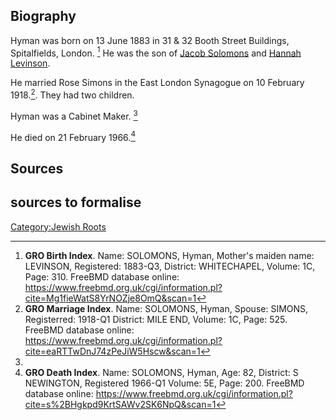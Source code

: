 [[Category:Jewish Roots]]
== Biography ==

Hyman was born on 13 June 1883 in 31 & 32 Booth Street Buildings, Spitalfields, London. <ref>'''GRO Birth Index'''. Name: SOLOMONS, Hyman, Mother's maiden name: LEVINSON, Registered: 1883-Q3, District: WHITECHAPEL, Volume:  1C, Page:  310. FreeBMD database online: https://www.freebmd.org.uk/cgi/information.pl?cite=Mg1fieWatS8YrNOZje8OmQ&scan=1</ref>  He was the son of [[Solomons-288|Jacob Solomons]] and [[Levinson-273|Hannah Levinson]]. 

He married Rose Simons in the East London Synagogue on 10 February 1918.<ref name="Marriage Certificate">'''GRO Marriage Index'''. Name: SOLOMONS, Hyman, Spouse: SIMONS, Registerred: 1918-Q1 District: MILE END, Volume:  1C, Page:  525. FreeBMD database online: https://www.freebmd.org.uk/cgi/information.pl?cite=eaRTTwDnJ74zPeJiW5Hscw&scan=1</ref>.  They had two children.

Hyman was a Cabinet Maker. <ref name="Marriage Certificate" />

He died on 21 February 1966.<ref>'''GRO Death Index'''. Name: SOLOMONS, Hyman, Age: 82, District: S NEWINGTON, Registered 1966-Q1 Volume: 5E, Page:  200. FreeBMD database online: https://www.freebmd.org.uk/cgi/information.pl?cite=s%2BHgkpd9KrtSAWv2SK6NpQ&scan=1</ref>
== Sources ==
<references />


== sources to formalise ==
